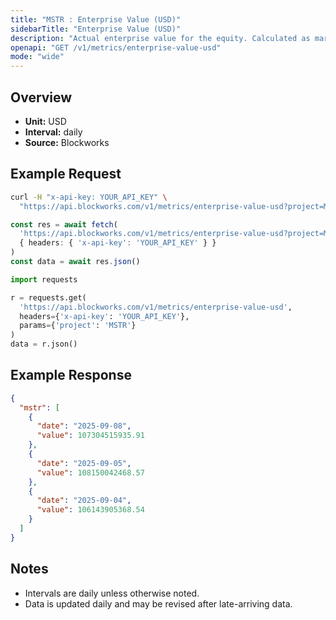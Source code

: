 ```yaml
---
title: "MSTR : Enterprise Value (USD)"
sidebarTitle: "Enterprise Value (USD)"
description: "Actual enterprise value for the equity. Calculated as market cap - liabilities + assets"
openapi: "GET /v1/metrics/enterprise-value-usd"
mode: "wide"
---
```


## Overview

- **Unit:** USD
- **Interval:** daily
- **Source:** Blockworks

## Example Request

<CodeGroup>

```bash cURL
curl -H "x-api-key: YOUR_API_KEY" \
  "https://api.blockworks.com/v1/metrics/enterprise-value-usd?project=MSTR"
```

```typescript TypeScript
const res = await fetch(
  'https://api.blockworks.com/v1/metrics/enterprise-value-usd?project=MSTR',
  { headers: { 'x-api-key': 'YOUR_API_KEY' } }
)
const data = await res.json()
```

```python Python
import requests

r = requests.get(
  'https://api.blockworks.com/v1/metrics/enterprise-value-usd',
  headers={'x-api-key': 'YOUR_API_KEY'},
  params={'project': 'MSTR'}
)
data = r.json()
```

</CodeGroup>

## Example Response

```json
{
  "mstr": [
    {
      "date": "2025-09-08",
      "value": 107304515935.91
    },
    {
      "date": "2025-09-05",
      "value": 108150042468.57
    },
    {
      "date": "2025-09-04",
      "value": 106143905368.54
    }
  ]
}
```

## Notes
- Intervals are daily unless otherwise noted.
- Data is updated daily and may be revised after late-arriving data.
